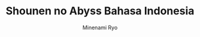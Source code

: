 ---
title: Shounen no Abyss Bahasa Indonesia
deskripsi : Kota yang tidak ada apapun, hari-hari yang seharusnya tak berubah, Kurose Reiji seorang anak SMA yang sekadar hidup. Keluarga, mimpi akan masa depan, teman masa kecil. Walaupun begitu, dia terbelengu di kota ini. Dia berpikir, dia ‘sekadar’ hidup hingga dia bertemu dengan seorang gadis……..Apakah ada harapan dalam kehidupan? Apakah ada cahaya kedepannya?
author : Minenami Ryo
genre : Drama, Mistery, Romance
status: Ongoing
type: Manga
image: https://i0.wp.com/www.maid.my.id/wp-content/uploads/2020/05/965ba4fc-e0af-46fe-9a69-d5b2769910ba.jpg
project : No
rilis: 2024
---